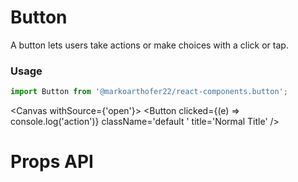 

<Meta title='Designs/Atoms/Buttons/Docs' />

# Button

A button lets users take actions or make choices with a click or tap.

### Usage

```js
import Button from '@markoarthofer22/react-components.button';
```

<Canvas withSource={'open'}>
    <Story name='Default Button'>
        <GlobalThemeProvider>
            <Button
                clicked={(e) => console.log('action')}
                className='default '
                title='Normal Title'
            />
        </GlobalThemeProvider>
    </Story>
</Canvas>

# Props API

<ArgsTable of={Button} />
